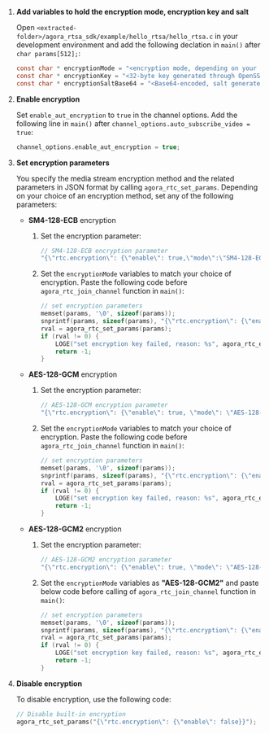 <PlatformWrapper platform="linux-c">


1.  **Add variables to hold the encryption mode, encryption key and salt**

    Open `<extracted-folder>/agora_rtsa_sdk/example/hello_rtsa/hello_rtsa.c` in your development environment and add the following declation in `main()` after `char params[512];`:

    ```c
    const char * encryptionMode = "<encryption mode, depending on your choice of an encryption method>";
    const char * encryptionKey = "<32-byte key generated through OpenSSL>";
    const char * encryptionSaltBase64 = "<Base64-encoded, salt generated through OpenSSL>";
    ```
1. **Enable encryption**

    Set `enable_aut_encryption` to `true` in the channel options. Add the following line in `main()` after `channel_options.auto_subscribe_video = true`:

    ```c
    channel_options.enable_aut_encryption = true;
    ```

1. **Set encryption parameters**

    You specify the media stream encryption method and the related parameters in JSON format by calling
  `agora_rtc_set_params`. Depending on your choice of an encryption method, set any of the following parameters:

    - **SM4-128-ECB** encryption

        1. Set the encryption parameter:

            ```c
            // SM4-128-ECB encryption parameter
            "{\"rtc.encryption\": {\"enable\": true,\"mode\":\"SM4-128-ECB\", \"master_key\": \"<encryptin key>\"}}"
            ```

        2. Set  the `encryptionMode` variables to match your choice of encryption. Paste the following code
        before `agora_rtc_join_channel` function in `main()`:

            ```c
            // set encryption parameters
            memset(params, '\0', sizeof(params));
            snprintf(params, sizeof(params), "{\"rtc.encryption\": {\"enable\": true,\"mode\": \"%s\", \"master_key\": \"%s\" }}", encryptionMode, encryptionKey);
            rval = agora_rtc_set_params(params);
            if (rval != 0) {
                LOGE("set encryption key failed, reason: %s", agora_rtc_err_2_str(rval));
                return -1;
            }
            ```

    - **AES-128-GCM** encryption

        1. Set the encryption parameter:
            ```c
            // AES-128-GCM encryption parameter
            "{\"rtc.encryption\": {\"enable\": true, \"mode\": \"AES-128-GCM\", \"master_key\": \"<encryptin key>\"}}"
            ```

        2. Set  the `encryptionMode` variables to match your choice of encryption. Paste the following code
        before `agora_rtc_join_channel` function in `main()`:

            ```c
            // set encryption parameters
            memset(params, '\0', sizeof(params));
            snprintf(params, sizeof(params), "{\"rtc.encryption\": {\"enable\": true,\"mode\": \"%s\", \"master_key\": \"%s\" }}", encryptionMode, encryptionKey);
            rval = agora_rtc_set_params(params);
            if (rval != 0) {
                LOGE("set encryption key failed, reason: %s", agora_rtc_err_2_str(rval));
                return -1;
            }
            ```

    -  **AES-128-GCM2** encryption

        1. Set the encryption parameter:

            ```c
            // AES-128-GCM2 encryption parameter
            "{\"rtc.encryption\": {\"enable\": true, \"mode\": \"AES-128-GCM2\", \"master_key\": \"<encryptin key>\", \"salt\": \"<encryptionSaltBase64>\", \"salt_type\": \"BASE64\"}}"
            ```

        1. Set the `encryptionMode` variables as **"AES-128-GCM2"** and paste below code before calling of
        `agora_rtc_join_channel` function in `main()`:

            ```c
            // set encryption parameters
            memset(params, '\0', sizeof(params));
            snprintf(params, sizeof(params), "{\"rtc.encryption\": {\"enable\": true,\"mode\": \"%s\", \"master_key\": \"%s\", \"salt_type\": \"BASE64\"}}" }}", encryptionMode, encryptionKey, encryptionSaltBase64);
            rval = agora_rtc_set_params(params);
            if (rval != 0) {
                LOGE("set encryption key failed, reason: %s", agora_rtc_err_2_str(rval));
                return -1;
            }
            ```
1. **Disable encryption**

    To disable encryption, use the following code:

    ```c
    // Disable built-in encryption
    agora_rtc_set_params("{\"rtc.encryption\": {\"enable\": false}}");
    ```
    
</PlatformWrapper>
